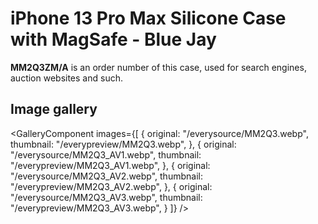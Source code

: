 
# iPhone 13 Pro Max Silicone Case with MagSafe - Blue Jay

<Callout type='info' emoji='👉🏻'>**MM2Q3ZM/A** is an order number of this case, used for search engines, auction websites and such.</Callout>

## Image gallery

<GalleryComponent
    images={[
      {
        original: "/everysource/MM2Q3.webp",
        thumbnail: "/everypreview/MM2Q3.webp",
      },
      {
        original: "/everysource/MM2Q3_AV1.webp",
        thumbnail: "/everypreview/MM2Q3_AV1.webp",
      },
      {
        original: "/everysource/MM2Q3_AV2.webp",
        thumbnail: "/everypreview/MM2Q3_AV2.webp",
      },
      {
        original: "/everysource/MM2Q3_AV3.webp",
        thumbnail: "/everypreview/MM2Q3_AV3.webp",
      }
    ]}
  />
